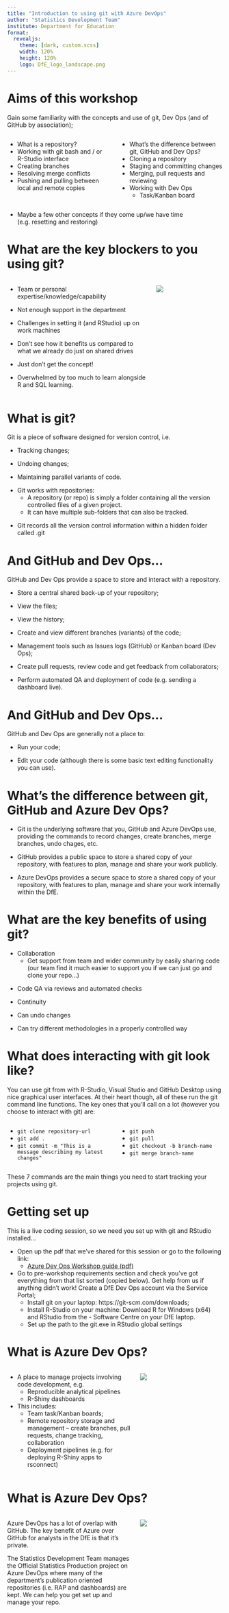 ```yaml
---
title: "Introduction to using git with Azure DevOps"
author: "Statistics Development Team"
institute: Department for Education
format:
  revealjs: 
    theme: [dark, custom.scss]
    width: 120%
    height: 120%
    logo: DfE_logo_landscape.png
---
```


# Aims of this workshop

Gain some familiarity with the concepts and use of git, Dev Ops (and of GitHub by association);

:::: {.columns}
::: {.column width="50%"}
- What is a repository?
- Working with git bash and / or R-Studio interface
- Creating branches
- Resolving merge conflicts
- Pushing and pulling between local and remote copies
:::
::: {.column width="50%"}
- What’s the difference between git, GitHub and Dev Ops?
- Cloning a repository
- Staging and committing changes
- Merging, pull requests and reviewing
- Working with Dev Ops
  - Task/Kanban board
:::
::::

- Maybe a few other concepts if they come up/we have time (e.g. resetting and restoring)

# What are the key blockers to you using git? {auto-animate=true}

:::: {.columns}

::: {.column width="68%"}

::: {.fragment .fade-up}
- Team or personal expertise/knowledge/capability
:::
::: {.fragment .fade-up}
- Not enough support in the department
:::
::: {.fragment .fade-up}
- Challenges in setting it (and RStudio) up on work machines
:::
::: {.fragment .fade-up}
- Don’t see how it benefits us compared to what we already do just on shared drives
:::
::: {.fragment .fade-up}
- Just don’t get the concept!
:::
::: {.fragment .fade-up}
- Overwhelmed by too much to learn alongside R and SQL learning.
:::
:::
::: {.column width="32%"}
![](images/blocker.png)
:::
::::

# What is git?

::: {.fragment .fade-up}
Git is a piece of software designed for version control, i.e.
:::
::: {.fragment .fade-up}
  - Tracking changes;
:::
::: {.fragment .fade-up}
  - Undoing changes;
:::
::: {.fragment .fade-up}
  - Maintaining parallel variants of code.
:::
::: {.fragment .fade-up}
  - Git works with repositories:
    - A repository (or repo) is simply a folder containing all the version controlled files of a given project.
    - It can have multiple sub-folders that can also be tracked.
:::
::: {.fragment .fade-up}
  - Git records all the version control information within a hidden folder called .git 
:::

# And GitHub and Dev Ops…

::: {.fragment .fade-up}
GitHub and Dev Ops provide a space to store and interact with a repository.
:::
::: {.fragment .fade-up}
- Store a central shared back-up of your repository;
:::
::: {.fragment .fade-up}
- View the files;
:::
::: {.fragment .fade-up}
- View the history;
:::
::: {.fragment .fade-up}
- Create and view different branches (variants) of the code;
:::
::: {.fragment .fade-up}
- Management tools such as Issues logs (GitHub) or Kanban board (Dev Ops);
:::
::: {.fragment .fade-up}
- Create pull requests, review code and get feedback from collaborators;
:::
::: {.fragment .fade-up}
- Perform automated QA and deployment of code (e.g. sending a dashboard live).
:::

# And GitHub and Dev Ops…

GitHub and Dev Ops are generally not a place to:

::: {.fragment .fade-up}
- Run your code;
:::
::: {.fragment .fade-up}
- Edit your code (although there is some basic text editing functionality you can use).
:::

# What's the difference between git, GitHub and Azure Dev Ops?

::: {.fragment .fade-up}
- Git is the underlying software that you, GitHub and Azure DevOps use, providing the commands to record changes, create branches, merge branches, undo chages, etc.
:::
::: {.fragment .fade-up}
- GitHub provides a public space to store a shared copy of your repository, with features to plan, manage and share your work publicly.
:::
::: {.fragment .fade-up}
- Azure DevOps provides a secure space to store a shared copy of your repository, with features to plan, manage and share your work internally within the DfE.
:::

# What are the key benefits of using git?

::: {.fragment .fade-up}
- Collaboration
  - Get support from team and wider community by easily sharing code (our team find it much easier to support you if we can just go and clone your repo…)
:::
::: {.fragment .fade-up}
- Code QA via reviews and automated checks
:::
::: {.fragment .fade-up}
- Continuity
:::
::: {.fragment .fade-up}
- Can undo changes
:::
::: {.fragment .fade-up}
- Can try different methodologies in a properly controlled way
:::

# What does interacting with git look like?

You can use git from with R-Studio, Visual Studio and GitHub Desktop using nice graphical user interfaces. At their heart though, all of these run the git command line functions. The key ones that you'll call on a lot (however you choose to interact with git) are:

:::: {.columns}

::: {.column width="50%"}
- `git clone repository-url`
- `git add .`
- `git commit -m "This is a message describing my latest changes"`
:::

::: {.column width="50%"}
- `git push`
- `git pull`
- `git checkout -b branch-name`
- `git merge branch-name`
:::
::::

These 7 commands are the main things you need to start tracking your projects using git.

# Getting set up

This is a live coding session, so we need you set up with git and RStudio installed…

- Open up the pdf that we’ve shared for this session or go to the following link:
  - [Azure Dev Ops Workshop guide (pdf)](https://github.com/dfe-analytical-services/techskills_workshops/blob/main/workshop_DevOps.pdf)
- Go to pre-workshop requirements section and check you’ve got everything from that list sorted (copied below). Get help from us if anything didn’t work!
Create a DfE Dev Ops account via the Service Portal;
  - Install git on your laptop: https://git-scm.com/downloads;
  - Install R-Studio on your machine: Download R for Windows (x64) and RStudio from the    - Software Centre on your DfE laptop.
  - Set up the path to the git.exe in RStudio global settings
  
# What is Azure Dev Ops?  {auto-animate=true}

:::: {.columns}

::: {.column width="60%"}
- A place to manage projects involving code development, e.g.
  - Reproducible analytical pipelines
  - R-Shiny dashboards
- This includes:
  - Team task/Kanban boards;
  - Remote repository storage and management
    – create branches, pull requests, change tracking, collaboration
  - Deployment pipelines (e.g. for deploying R-Shiny apps to rsconnect)
:::

::: {.column width="40%"}
![](ado-example-repo.png)
:::
::::

# What is Azure Dev Ops?  {auto-animate=true}

:::: {.columns}

::: {.column width="60%"}
Azure DevOps has a lot of overlap with GitHub. The key benefit of Azure over GitHub for analysts in the DfE is that it’s private.

The Statistics Development Team manages the Official Statistics Production project on Azure DevOps where many of the department’s publication oriented repositories (i.e. RAP and dashboards) are kept. We can help you get set up and manage your repo.
:::

::: {.column width="40%"}
![](ado-example-repo.png)
:::
::::
